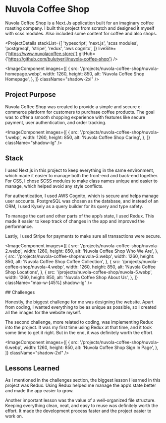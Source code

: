 # Nuvola Coffee Shop

Nuvola Coffee Shop is a Next.Js application built for an imaginary coffee roasting company. I built this project from scratch and designed it myself with scss modules. Also included some content for coffee and also shops.

<ProjectDetails
  stackList={[
    'typescript',
    'next.js',
    'scss modules',
    'postgresql',
    'stripe',
    'redux',
    'aws cognito',
  ]}
  liveSite={'https://www.nuvolacoffee.store/'}
  gitHub={'https://github.com/bulutyerli/nuvola-coffee-shop'}
/>

<ImageComponent
  images={[
    {
      src: '/projects/nuvola-coffee-shop/nuvola-homepage.webp',
      width: 1260,
      height: 850,
      alt: 'Nuvola Coffee Shop Homepage',
    },
  ]}
  className="shadow-2xl"
/>

## Project Purpose

Nuvola Coffee Shop was created to provide a simple and secure e-commerce platform for customers to purchase coffee products. The goal was to offer a smooth shopping experience with features like secure payment, user authentication, and order tracking.

<div className="flex lg:gap-14 items-center flex-wrap lg:flex-nowrap">

<ImageComponent
  images={[
    {
      src: '/projects/nuvola-coffee-shop/nuvola-1.webp',
      width: 1260,
      height: 850,
      alt: 'Nuvola Coffee Shop Caring',
    },
  ]}
  className="shadow-lg"
/>

<div className="min-w-1/2">

## Stack

I used Next.js in this project to keep everything in the same environment, which made it easier to manage both the front-end and back-end together. For CSS, I chose SCSS modules to make class names unique and easier to manage, which helped avoid any style conflicts.

For authentication, I used AWS Cognito, which is secure and helps manage user accounts. PostgreSQL was chosen as the database, and instead of an ORM, I used Kysely as a query builder for its query and type safety.

To manage the cart and other parts of the app’s state, I used Redux. This made it easier to keep track of changes in the app and improved the performance.

Lastly, I used Stripe for payments to make sure all transactions were secure.

</div>
</div>

<ImageComponent
  images={[
    {
      src: '/projects/nuvola-coffee-shop/nuvola-2.webp',
      width: 1260,
      height: 850,
      alt: 'Nuvola Coffee Shop Who We Are',
    },
    {
      src: '/projects/nuvola-coffee-shop/nuvola-3.webp',
      width: 1260,
      height: 850,
      alt: 'Nuvola Coffee Shop Coffee Collection',
    },
    {
      src: '/projects/nuvola-coffee-shop/nuvola-4.webp',
      width: 1260,
      height: 850,
      alt: 'Nuvola Coffee Shop Locations',
    },
    {
      src: '/projects/nuvola-coffee-shop/nuvola-5.webp',
      width: 1260,
      height: 850,
      alt: 'Nuvola Coffee Shop About Us',
    },
  ]}
  className="max-w-[45%] shadow-lg"
/>

<div className="justify-self-center text-center">
## Challenges

Honestly, the biggest challenge for me was designing the website. Apart from coding, I wanted everything to be as unique as possible, so I created all the images for the website myself.

The second challenge, more related to coding, was implementing Redux into the project. It was my first time using Redux at that time, and it took some time to get it right. But in the end, it was definitely worth the effort.

</div>

<ImageComponent
  images={[
    {
      src: '/projects/nuvola-coffee-shop/nuvola-6.webp',
      width: 1260,
      height: 850,
      alt: 'Nuvola Coffee Shop Sign In Page',
    },
  ]}
  className="shadow-2xl"
/>

## Lessons Learned

As I mentioned in the challenges section, the biggest lesson I learned in this project was Redux. Using Redux helped me manage the app’s state better and made the app easier to grow.

Another important lesson was the value of a well-organized file structure. Keeping everything clean, neat, and easy to reuse was definitely worth the effort. It made the development process faster and the project easier to work on.
